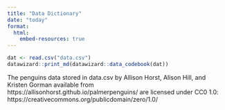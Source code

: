 ```yaml
---
title: "Data Dictionary"
date: "today"
format: 
  html: 
    embed-resources: true
---
```

```r
dat <- read.csv("data.csv")
datawizard::print_md(datawizard::data_codebook(dat))
```

The penguins data stored in data.csv by Allison Horst, Alison Hill, and Kristen Gorman available from https://allisonhorst.github.io/palmerpenguins/ are licensed under CC0 1.0: https://creativecommons.org/publicdomain/zero/1.0/